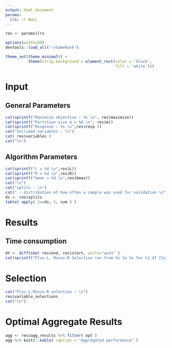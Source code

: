 ```yaml
---
output: html_document
params:
  lrs: !r NULL
---
```


```r
res <- params$lrs

options(width=80)
devtools::load_all("~/GameRank")

theme_set(theme_minimal() +
          theme(strip.background = element_rect(color = 'black',
                                                fill = 'white')))
```

# Input

## General Parameters
```r
cat(sprintf("Maximize objective : %s \n", res$maximize))
cat(sprintf("Partition size m = %d \n", res$m))
cat(sprintf("Response : %s \n",res$resp ))
cat("Included variables : \n")
cat( res$variables )
cat("\n")
```

## Algorithm Parameters
```r
cat(sprintf("L = %d \n",res$L))
cat(sprintf("R = %d \n",res$R))
cat(sprintf("kmax = %d \n",res$kmax))
cat("\n")
cat("splits : \n")
cat(" - distribution of how often a sample was used for validation \n")
ds <- res$splits
table( apply( 2==ds, 1, sum ) )
```

# Results

## Time consumption
```r
dt <- difftime( res$end, res$start, units="auto" )
cat(sprintf("Plus-L, Minus-R Selection ran from %s to %s for %1.4f [%s]. \n", res$start, res$end, dt, units(dt) ))
```

# Selection 
```r
cat("Plus-L,Minus-R selection : \n")
res$variable_selections
cat("\n")
```

# Optimal Aggregate Results

```r
agg <- res$agg_results %>% filter( opt )
agg %>% knitr::kable( caption = "Aggregated performance" )
```

